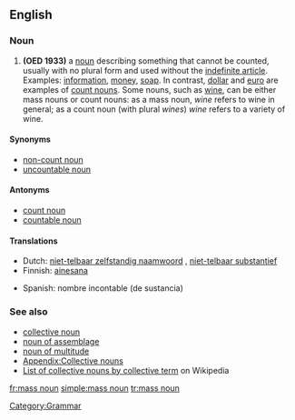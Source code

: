 ==English==
{{rfc|Copyright violation?}}

===Noun===
{{wikipedia}}
{{en-noun|sg=[[mass]] [[noun]]}}

# '''(OED 1933)''' a [[noun]] describing something that cannot be counted, usually with no plural form and used without the [[indefinite article]].  Examples: [[information]], [[money]], [[soap]].  In contrast, [[dollar]] and [[euro]] are examples of [[count noun]]s.  Some nouns, such as [[wine]], can be either mass nouns or count nouns: as a mass noun, ''wine'' refers to wine in general; as a count noun (with plural ''wines'') ''wine'' refers to a variety of wine.

====Synonyms====
*[[non-count noun]]
*[[uncountable noun]]

====Antonyms====
*[[count noun]]
*[[countable noun]]

====Translations====
{{top}}
*Dutch: [[niet-telbaar zelfstandig naamwoord]] {{n}}, [[niet-telbaar substantief]] {{n}}
*Finnish: [[ainesana]]
{{mid}}
*Spanish: nombre incontable (de sustancia) {{m}}
{{bottom}}

===See also===
*[[collective noun]]
*[[noun of assemblage]]
*[[noun of multitude]]
*[[Appendix:Collective nouns]]
*[[w:List of collective nouns by collective term|List of collective nouns by collective term]] on Wikipedia

[[Category:Grammar]]

[[fr:mass noun]]
[[simple:mass noun]]
[[tr:mass noun]]